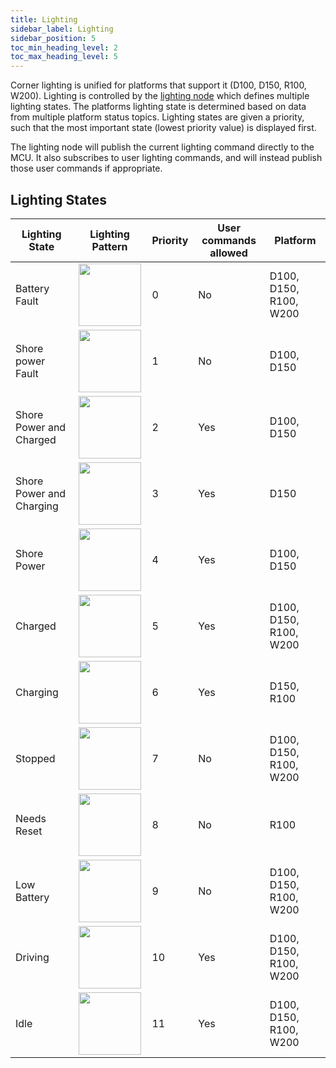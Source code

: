 ```yaml
---
title: Lighting
sidebar_label: Lighting
sidebar_position: 5
toc_min_heading_level: 2
toc_max_heading_level: 5
---
```


Corner lighting is unified for platforms that support it (D100, D150, R100, W200). Lighting is controlled by the [lighting node](https://github.com/clearpathrobotics/clearpath_common/tree/humble/clearpath_platform/src/lighting) which defines multiple lighting states.
The platforms lighting state is determined based on data from multiple platform status topics. Lighting states are given a priority, such that the most important state (lowest priority value) is displayed first.

The lighting node will publish the current lighting command directly to the MCU. It also subscribes to user lighting commands, and will instead publish those user commands if appropriate.


## Lighting States

<table>
  <thead>
    <tr>
      <th>Lighting State</th>
      <th>Lighting Pattern</th>
      <th>Priority</th>
      <th>User commands allowed</th>
      <th>Platform</th>
    </tr>
  </thead>
  <tbody>
    <tr>
      <td>Battery Fault</td>
      <td>
      <center>
        <img
          src={require("./img/battery_fault.gif").default}
          width="100"
        />
      </center>
      </td>
      <td>0</td>
      <td>No</td>
      <td>D100, D150, R100, W200</td>
    </tr>
    <tr>
      <td>Shore power Fault</td>
      <td>
      <center>
        <img
          src={require("./img/shore_fault.gif").default}
          width="100"
        />
      </center>
      </td>
      <td>1</td>
      <td>No</td>
      <td>D100, D150</td>
    </tr>
    <tr>
      <td>Shore Power and Charged</td>
      <td>
      <center>
        <img
          src={require("./img/shore_and_charged.gif").default}
          width="100"
        />
      </center>
      </td>
      <td>2</td>
      <td>Yes</td>
      <td>D100, D150</td>
    </tr>
    <tr>
      <td>Shore Power and Charging</td>
      <td>
      <center>
        <img
          src={require("./img/shore_and_charging.gif").default}
          width="100"
        />
      </center>
      </td>
      <td>3</td>
      <td>Yes</td>
      <td>D150</td>
    </tr>
    <tr>
      <td>Shore Power</td>
      <td>
      <center>
        <img
          src={require("./img/shore_power.png").default}
          width="100"
        />
      </center>
      </td>
      <td>4</td>
      <td>Yes</td>
      <td>D100, D150</td>
    </tr>
    <tr>
      <td>Charged</td>
      <td>
      <center>
        <img
          src={require("./img/charged.png").default}
          width="100"
        />
      </center>
      </td>
      <td>5</td>
      <td>Yes</td>
      <td>D100, D150, R100, W200</td>
    </tr>
    <tr>
      <td>Charging</td>
      <td>
      <center>
        <img
          src={require("./img/charging.gif").default}
          width="100"
        />
      </center>
      </td>
      <td>6</td>
      <td>Yes</td>
      <td>D150, R100</td>
    </tr>
    <tr>
      <td>Stopped</td>
      <td>
      <center>
        <img
          src={require("./img/stopped.gif").default}
          width="100"
        />
      </center>
      </td>
      <td>7</td>
      <td>No</td>
      <td>D100, D150, R100, W200</td>
    </tr>
    <tr>
      <td>Needs Reset</td>
      <td>
      <center>
        <img
          src={require("./img/needs_reset.gif").default}
          width="100"
        />
      </center>
      </td>
      <td>8</td>
      <td>No</td>
      <td>R100</td>
    </tr>
    <tr>
      <td>Low Battery</td>
      <td>
      <center>
        <img
          src={require("./img/low_battery.gif").default}
          width="100"
        />
      </center>
      </td>
      <td>9</td>
      <td>No</td>
      <td>D100, D150, R100, W200</td>
    </tr>
    <tr>
      <td>Driving</td>
      <td>
      <center>
        <img
          src={require("./img/driving.png").default}
          width="100"
        />
      </center>
      </td>
      <td>10</td>
      <td>Yes</td>
      <td>D100, D150, R100, W200</td>
    </tr>
    <tr>
      <td>Idle</td>
      <td>
      <center>
        <img
          src={require("./img/idle.png").default}
          width="100"
        />
      </center>
      </td>
      <td>11</td>
      <td>Yes</td>
      <td>D100, D150, R100, W200</td>
    </tr>
  </tbody>
</table>
